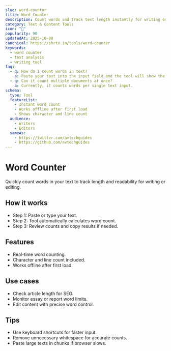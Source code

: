 ```yaml
---
slug: word-counter
title: Word Counter
description: Count words and track text length instantly for writing or editing.
category: Text & Content Tools
icon: "📝"
popularity: 90
updatedAt: 2025-10-08
canonical: https://shrtx.in/tools/word-counter
keywords:
  - word counter
  - text analysis
  - writing tool
faq:
  - q: How do I count words in text?
    a: Paste your text into the input field and the tool will show the total word count instantly.
  - q: Can it count multiple documents at once?
    a: Currently, it counts words per single text input.
schema:
  type: Tool
  featureList:
    - Instant word count
    - Works offline after first load
    - Shows character and line count
  audience:
    - Writers
    - Editors
  sameAs:
    - https://twitter.com/avtechguides
    - https://github.com/avtechguides
---
```



# Word Counter

Quickly count words in your text to track length and readability for writing or editing.

<WordCounter client:only="react" />

## How it works

- Step 1: Paste or type your text.
- Step 2: Tool automatically calculates word count.
- Step 3: Review counts and copy results if needed.

## Features

- Real-time word counting.
- Character and line count included.
- Works offline after first load.

## Use cases

- Check article length for SEO.
- Monitor essay or report word limits.
- Edit content with precise word control.

## Tips

- Use keyboard shortcuts for faster input.
- Remove unnecessary whitespace for accurate counts.
- Paste large texts in chunks if browser slows.
